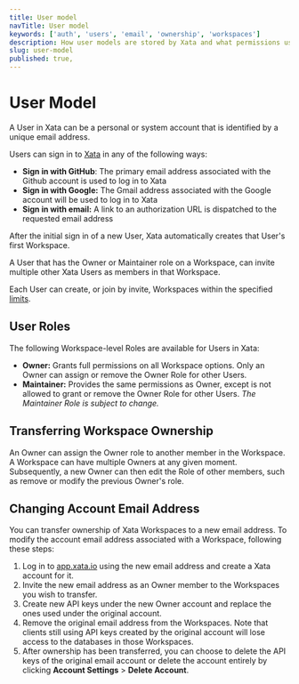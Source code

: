```yaml
---
title: User model
navTitle: User model
keywords: ['auth', 'users', 'email', 'ownership', 'workspaces']
description: How user models are stored by Xata and what permissions users on the platform have
slug: user-model
published: true,
---
```


# User Model

A User in Xata can be a personal or system account that is identified by a unique email address.

Users can sign in to [Xata](https://app.xata.io) in any of the following ways:

- **Sign in with GitHub**: The primary email address associated with the Github account is used to log in to Xata
- **Sign in with Google:** The Gmail address associated with the Google account will be used to log in to Xata
- **Sign in with email:** A link to an authorization URL is dispatched to the requested email address

After the initial sign in of a new User, Xata automatically creates that User's first Workspace.

A User that has the Owner or Maintainer role on a Workspace, can invite multiple other Xata Users as members in that Workspace.

Each User can create, or join by invite, Workspaces within the specified [limits](/rest-api/limits#user-limits).

## User Roles

The following Workspace-level Roles are available for Users in Xata:

- **Owner:** Grants full permissions on all Workspace options. Only an Owner can assign or remove the Owner Role for other Users.
- **Maintainer:** Provides the same permissions as Owner, except is not allowed to grant or remove the Owner Role for other Users. _The Maintainer Role is subject to change._

## Transferring Workspace Ownership

An Owner can assign the Owner role to another member in the Workspace. A Workspace can have multiple Owners at any given moment.
Subsequently, a new Owner can then edit the Role of other members, such as remove or modify the previous Owner's role.

## Changing Account Email Address

You can transfer ownership of Xata Workspaces to a new email address. To modify the account email address associated with a Workspace, following these steps:

1. Log in to [app.xata.io](https://app.xata.io) using the new email address and create a Xata account for it.
1. Invite the new email address as an Owner member to the Workspaces you wish to transfer.
1. Create new API keys under the new Owner account and replace the ones used under the original account.
1. Remove the original email address from the Workspaces. Note that clients still using API keys created by the original account will lose access to the databases in those Workspaces.
1. After ownership has been transferred, you can choose to delete the API keys of the original email account or delete the account entirely by clicking **Account Settings** > **Delete Account**.

